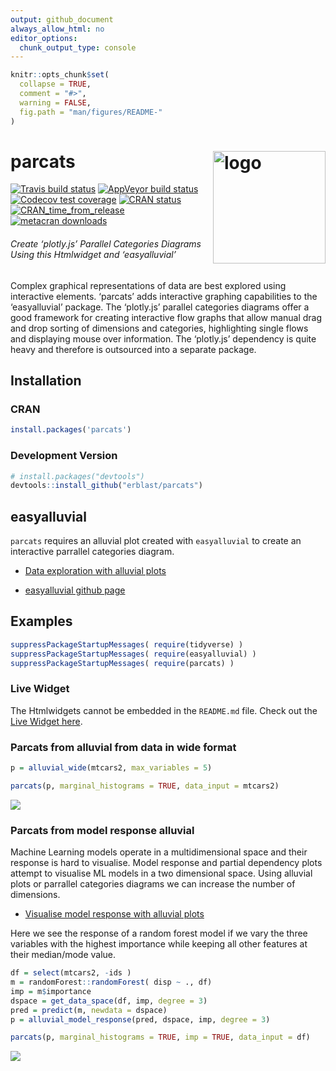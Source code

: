 ```yaml
---
output: github_document
always_allow_html: no
editor_options: 
  chunk_output_type: console
---
```


<!-- README.md is generated from README.Rmd. Please edit that file -->

```r
knitr::opts_chunk$set(
  collapse = TRUE,
  comment = "#>",
  warning = FALSE,
  fig.path = "man/figures/README-"
)
```

# parcats <img src="https://erblast.github.io/parcats/logo_parcats.png" alt="logo" width="180" height="180" align = "right"/> 

<!-- badges: start -->
  [![Travis build status](https://travis-ci.org/erblast/parcats.svg?branch=master)](https://travis-ci.org/erblast/parcats)
  [![AppVeyor build status](https://ci.appveyor.com/api/projects/status/github/erblast/parcats?branch=master&svg=true)](https://ci.appveyor.com/project/erblast/parcats)
  [![Codecov test coverage](https://codecov.io/gh/erblast/parcats/branch/master/graph/badge.svg)](https://codecov.io/gh/erblast/parcats?branch=master)
[![CRAN status](https://www.r-pkg.org/badges/version/parcats)](https://CRAN.R-project.org/package=parcats)
[![CRAN_time_from_release](https://www.r-pkg.org/badges/ago/parcats)](https://cran.r-project.org/package=parcats)
[![metacran downloads](https://cranlogs.r-pkg.org/badges/grand-total/parcats)](https://cran.r-project.org/package=parcats)

<!-- badges: end -->

###### Create 'plotly.js' Parallel Categories Diagrams Using this Htmlwidget and 'easyalluvial'  

Complex graphical representations of data are best explored using interactive elements.
  'parcats' adds interactive graphing capabilities to the 'easyalluvial' package.
  The 'plotly.js' parallel categories diagrams offer a good framework for
  creating interactive flow graphs that allow manual drag and drop sorting of dimensions
  and categories, highlighting single flows and displaying mouse over information. The
  'plotly.js' dependency is quite heavy and therefore is outsourced into a separate package.  

## Installation


### CRAN

```r
install.packages('parcats')
```

### Development Version


```r

# install.packages("devtools")
devtools::install_github("erblast/parcats")
```

## easyalluvial

`parcats` requires an alluvial plot created with `easyalluvial` to create an interactive parrallel categories diagram.

- [Data exploration with alluvial plots](https://www.datisticsblog.com/2018/10/intro_easyalluvial/#features)

- [easyalluvial github page](https://github.com/erblast/easyalluvial)


## Examples

```r
suppressPackageStartupMessages( require(tidyverse) )
suppressPackageStartupMessages( require(easyalluvial) )
suppressPackageStartupMessages( require(parcats) )

```

### Live Widget

The Htmlwidgets cannot be embedded in the `README.md` file. Check out the [Live Widget here](https://erblast.github.io/parcats/articles/parcats.html).

### Parcats from alluvial from data in wide format

```r
p = alluvial_wide(mtcars2, max_variables = 5)

parcats(p, marginal_histograms = TRUE, data_input = mtcars2)

```

![](https://erblast.github.io/parcats/demo1.gif)

### Parcats from model response alluvial

Machine Learning models operate in a multidimensional space and their response is hard to visualise. Model response and partial dependency plots attempt to visualise ML models in a two dimensional space. Using alluvial plots or parrallel categories diagrams we can increase the number of dimensions.

- [Visualise model response with alluvial plots](https://www.datisticsblog.com/page/visualising-model-response-with-easyalluvial/)

Here we see the response of a random forest model if we vary the three variables with the highest importance while keeping all other features at their median/mode value.


```r
df = select(mtcars2, -ids )
m = randomForest::randomForest( disp ~ ., df)
imp = m$importance
dspace = get_data_space(df, imp, degree = 3)
pred = predict(m, newdata = dspace)
p = alluvial_model_response(pred, dspace, imp, degree = 3)

parcats(p, marginal_histograms = TRUE, imp = TRUE, data_input = df)

```

![](https://erblast.github.io/parcats/demo2.gif)
